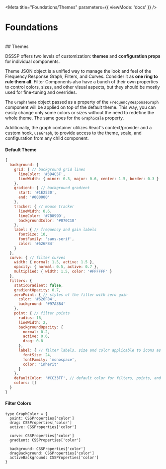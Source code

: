 
<Meta title="Foundations/Themes" parameters={{ viewMode: 'docs' }} />

# Foundations
<br/>
## Themes

DSSSP offers two levels of customization: **themes** and **configuration props** for individual components.

Theme JSON object is a unified way to manage the look and feel of the Frequency Response Graph, Filters, and Curves. Consider it as **one ring to rule them all**. Filter Components also have a bunch of their own properties to control colors, sizes, and other visual aspects, but they should be mostly used for fine-tuning and overrides.

The `GraphTheme` object passed as a property of the `FrequencyResponseGraph` component will be applied on top of the default theme. This way, you can easily change only some colors or sizes without the need to redefine the whole theme. The same goes for the `GraphScale` property.

Additionally, the graph container utilizes React's context/provider and a custom hook, `useGraph`, to provide access to the theme, scale, and configuration from any child component.
<br/>
#### Default Theme
```js
{
  background: {
    grid: { // background grid lines
      lineColor: '#3D4C5F',
      lineWidth: { minor: 0.3, major: 0.6, center: 1.5, border: 0.3 }
    },
    gradient: { // background gradient
      start: '#1E2530',
      end: '#000000'
    },
    tracker: { // mouse tracker
      lineWidth: 0.6,
      lineColor: '#7B899D',
      backgroundColor: '#070C18'
    },
    label: { // frequency and gain labels
      fontSize: 10,
      fontFamily: 'sans-serif',
      color: '#626F84'
    }
  },
  curve: { // filter curves
    width: { normal: 1.5, active: 1.5 },
    opacity: { normal: 0.5, active: 0.7 },
    multiplied: { width: 1.5, color: '#FFFFFF' }
  },
  filters: {
    staticGradient: false,
    gradientOpacity: 0.7,
    zeroPoint: { // styles of the filter with zero gain
      color: '#626F84',
      background: '#97A3B4'
    },
    point: { // filter points
      radius: 16,
      lineWidth: 2,
      backgroundOpacity: {
        normal: 0.2,
        active: 0.6,
        drag: 0.8
      },
      label: { // filter labels, size and color applicable to icons as well
        fontSize: 24,
        fontFamily: 'monospace',
        color: 'inherit'
      }
    },
    defaultColor: '#CC33FF', // default color for filters, points, and curves
    colors: []
  }
}
```

#### Filter Colors

```tsx
type GraphColor = {
  point: CSSProperties['color']
  drag: CSSProperties['color']
  active: CSSProperties['color']

  curve: CSSProperties['color']
  gradient: CSSProperties['color']

  background: CSSProperties['color']
  dragBackground: CSSProperties['color']
  activeBackground: CSSProperties['color']
}
```
